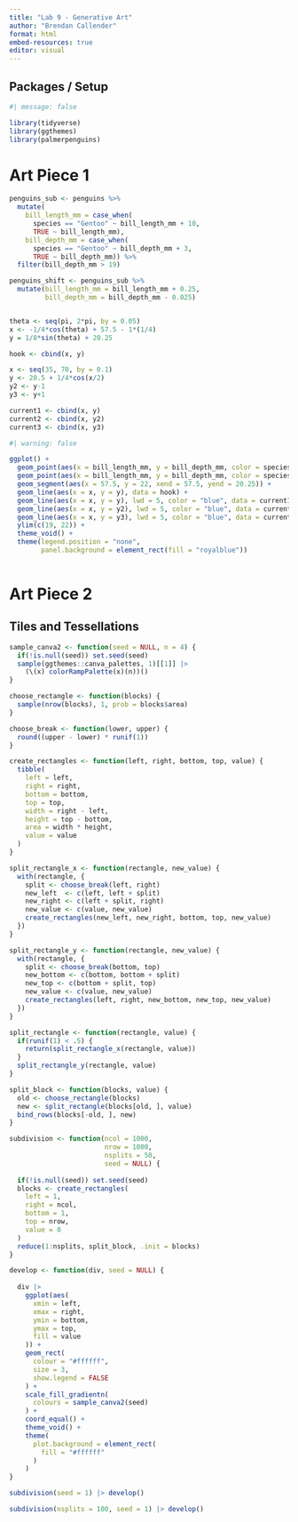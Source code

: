 ```yaml
---
title: "Lab 9 - Generative Art"
author: "Brendan Callender"
format: html
embed-resources: true
editor: visual
---
```


## Packages / Setup

```r
#| message: false

library(tidyverse)
library(ggthemes)
library(palmerpenguins)
```

# Art Piece 1

```r
penguins_sub <- penguins %>%
  mutate(
    bill_length_mm = case_when(
      species == "Gentoo" ~ bill_length_mm + 10,
      TRUE ~ bill_length_mm),
    bill_depth_mm = case_when(
      species == "Gentoo" ~ bill_depth_mm + 3,
      TRUE ~ bill_depth_mm)) %>%
  filter(bill_depth_mm > 19)

penguins_shift <- penguins_sub %>%
  mutate(bill_length_mm = bill_length_mm + 0.25,
         bill_depth_mm = bill_depth_mm - 0.025)


theta <- seq(pi, 2*pi, by = 0.05)
x <- -1/4*cos(theta) + 57.5 - 1*(1/4)
y = 1/8*sin(theta) + 20.25

hook <- cbind(x, y)
```

```r
x <- seq(35, 70, by = 0.1)
y <- 20.5 + 1/4*cos(x/2)
y2 <- y-1
y3 <- y+1

current1 <- cbind(x, y)
current2 <- cbind(x, y2)
current3 <- cbind(x, y3)

```

```r
#| warning: false

ggplot() +
  geom_point(aes(x = bill_length_mm, y = bill_depth_mm, color = species), shape = 17, data = penguins_sub, size = 3) +
  geom_point(aes(x = bill_length_mm, y = bill_depth_mm, color = species), shape = 16, data = penguins_shift, size = 3) +
  geom_segment(aes(x = 57.5, y = 22, xend = 57.5, yend = 20.25)) +
  geom_line(aes(x = x, y = y), data = hook) +
  geom_line(aes(x = x, y = y), lwd = 5, color = "blue", data = current1, alpha = 0.2) +
  geom_line(aes(x = x, y = y2), lwd = 5, color = "blue", data = current2, alpha = 0.2) +
  geom_line(aes(x = x, y = y3), lwd = 5, color = "blue", data = current3, alpha = 0.2) +
  ylim(c(19, 22)) + 
  theme_void() +
  theme(legend.position = "none",
        panel.background = element_rect(fill = "royalblue"))
  
```

# Art Piece 2

## Tiles and Tessellations

```r
sample_canva2 <- function(seed = NULL, n = 4) {
  if(!is.null(seed)) set.seed(seed)
  sample(ggthemes::canva_palettes, 1)[[1]] |>
    (\(x) colorRampPalette(x)(n))()  
}

choose_rectangle <- function(blocks) {
  sample(nrow(blocks), 1, prob = blocks$area)
}

choose_break <- function(lower, upper) {
  round((upper - lower) * runif(1))
}

create_rectangles <- function(left, right, bottom, top, value) {
  tibble(
    left = left,
    right = right,
    bottom = bottom,
    top = top,
    width = right - left,
    height = top - bottom,
    area = width * height,
    value = value
  )
}

split_rectangle_x <- function(rectangle, new_value) {
  with(rectangle, {
    split <- choose_break(left, right)
    new_left  <- c(left, left + split)
    new_right <- c(left + split, right)
    new_value <- c(value, new_value)
    create_rectangles(new_left, new_right, bottom, top, new_value)
  })
}

split_rectangle_y <- function(rectangle, new_value) {
  with(rectangle, {
    split <- choose_break(bottom, top)
    new_bottom <- c(bottom, bottom + split)
    new_top <- c(bottom + split, top)
    new_value <- c(value, new_value)
    create_rectangles(left, right, new_bottom, new_top, new_value)
  })
}

split_rectangle <- function(rectangle, value) {
  if(runif(1) < .5) {
    return(split_rectangle_x(rectangle, value))
  }
  split_rectangle_y(rectangle, value)
}

split_block <- function(blocks, value) {
  old <- choose_rectangle(blocks) 
  new <- split_rectangle(blocks[old, ], value)
  bind_rows(blocks[-old, ], new)
}
```

```r
subdivision <- function(ncol = 1000, 
                        nrow = 1000, 
                        nsplits = 50, 
                        seed = NULL) {
  
  if(!is.null(seed)) set.seed(seed)
  blocks <- create_rectangles(
    left = 1, 
    right = ncol, 
    bottom = 1, 
    top = nrow, 
    value = 0
  )
  reduce(1:nsplits, split_block, .init = blocks)
}

```

```r
develop <- function(div, seed = NULL) {
  
  div |> 
    ggplot(aes(
      xmin = left, 
      xmax = right, 
      ymin = bottom, 
      ymax = top,
      fill = value
    )) +
    geom_rect(
      colour = "#ffffff", 
      size = 3,
      show.legend = FALSE
    ) +
    scale_fill_gradientn(
      colours = sample_canva2(seed)
    ) +
    coord_equal() +
    theme_void() +
    theme(
      plot.background = element_rect(
        fill = "#ffffff"
      )
    ) 
}
```

```r
subdivision(seed = 1) |> develop()
```

```r
subdivision(nsplits = 100, seed = 1) |> develop()
```
